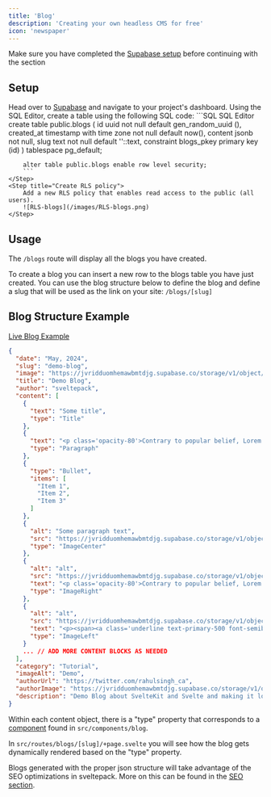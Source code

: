 ```yaml
---
title: 'Blog'
description: 'Creating your own headless CMS for free'
icon: 'newspaper'
---
```


<Warning>Make sure you have completed the <a href="quickstart#3-supabase" target="_blank">Supabase setup</a> before continuing with the section</Warning>

## Setup
<Steps>
    <Step title="Go to Supabase">
        Head over to <a href="https://www.supabase.com/" target="_blank">Supabase</a> and navigate to your project's dashboard.
    </Step>
    <Step title="Create blogs table">
        Using the SQL Editor, create a table using the following SQL code:
        ```SQL SQL Editor
        create table
            public.blogs (
                id uuid not null default gen_random_uuid (),
                created_at timestamp with time zone not null default now(),
                content jsonb not null,
                slug text not null default ''::text,
                constraint blogs_pkey primary key (id)
            ) tablespace pg_default;

        alter table public.blogs enable row level security;
        ```
    </Step>
    <Step title="Create RLS policy">
        Add a new RLS policy that enables read access to the public (all users).
        ![RLS-blogs](/images/RLS-blogs.png)
    </Step>
</Steps>

## Usage
The `/blogs` route will display all the blogs you have created.

To create a blog you can insert a new row to the blogs table you have just created. You can use the blog structure below to define the blog and define a slug that will be used as the link on your site: `/blogs/[slug]`

## Blog Structure Example

<a href="https://sveltepack.com/blogs/demo-blog" target="_blank">Live Blog Example</a>

```json 
{
  "date": "May, 2024",
  "slug": "demo-blog",
  "image": "https://jvridduomhemawbmtdjg.supabase.co/storage/v1/object/public/blog/demo-blog/sveltekit.png?t=2024-04-29T22%3A19%3A55.093Z",
  "title": "Demo Blog",
  "author": "sveltepack",
  "content": [
    {
      "text": "Some title",
      "type": "Title"
    },
    {
      "text": "<p class='opacity-80'>Contrary to popular belief, Lorem Ipsum is not simply random text.</p>",
      "type": "Paragraph"
    },
    {
      "type": "Bullet",
      "items": [
        "Item 1",
        "Item 2",
        "Item 3"
      ]
    },
    {
      "alt": "Some paragraph text",
      "src": "https://jvridduomhemawbmtdjg.supabase.co/storage/v1/object/public/blog/demo-blog/sveltekit.png?t=2024-04-29T22%3A19%3A55.093Z",
      "type": "ImageCenter"
    },
    {
      "alt": "alt",
      "src": "https://jvridduomhemawbmtdjg.supabase.co/storage/v1/object/public/blog/demo-blog/sveltekit.png?t=2024-04-29T22%3A19%3A55.093Z",
      "text": "<p class='opacity-80'>Contrary to popular belief, Lorem Ipsum is not simply random text.</p>",
      "type": "ImageRight"
    },
    {
      "alt": "alt",
      "src": "https://jvridduomhemawbmtdjg.supabase.co/storage/v1/object/public/blog/demo-blog/sveltekit.png?t=2024-04-29T22%3A19%3A55.093Z",
      "text": "<p><span><a class='underline text-primary-500 font-semibold' href='/'>CLICK THIS LINK!</a></span> <span class='opacity-80'>Contrary to popular belief, Lorem Ipsum is not simply random text.</span></p>",
      "type": "ImageLeft"
    }
    ... // ADD MORE CONTENT BLOCKS AS NEEDED
  ],
  "category": "Tutorial",
  "imageAlt": "Demo",
  "authorUrl": "https://twitter.com/rahulsingh_ca",
  "authorImage": "https://jvridduomhemawbmtdjg.supabase.co/storage/v1/object/public/blog/authors/87246122.jpeg?t=2024-04-20T21%3A37%3A58.038Z",
  "description": "Demo Blog about SvelteKit and Svelte and making it look like a real blog"
}
```

Within each content object, there is a "type" property that corresponds to a <a href="/components/extra#blog" target="_blank">component</a> found in `src/components/blog`. 

In `src/routes/blogs/[slug]/+page.svelte` you will see how the blog gets dynamically rendered based on the "type" property.

<Note>Blogs generated with the proper json structure will take advantage of the SEO optimizations in sveltepack. More on this can be found in the <a href="/features/seo" target="_blank">SEO section</a>.</Note>